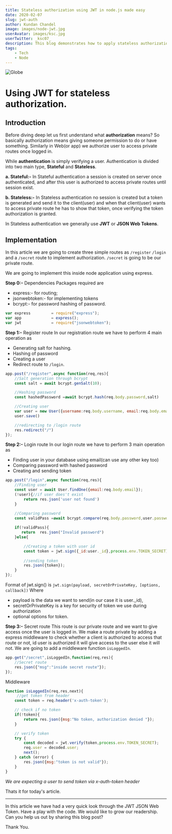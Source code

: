 ```yaml
---
title: Stateless authorization using JWT in node.js made easy
date: 2020-02-07
slug: jwt-auth
author: Kundan Chandel
image: images/node-jwt.jpg
userAvatar: images/ksc.jpg
userTwitter: _ksc07_
description: This blog demonstrates how to apply stateless authorization using jwt in node.js
tags:
    - Tech
    - Node
---
```


![Globe](images/node-jwt.jpg)

# Using JWT for stateless authorization.
## Introduction
Before diving deep let us first understand what **authorization** means?
So basically authorization means giving someone permission to do or have something. Similarly in Web(or app) we authorize user to access private routes once logged in.

While **authentication** is simply verifying a user.  Authentication is divided into two main type, **Stateful** and **Stateless**.

**a. Stateful:-** In Stateful authentication a session is created on server once authenticated, and after this user is authorized to access private routes until session exist.

**b. Stateless:-** In Stateless authentication no session is created but a token is generated and send it to the client(user) and when that client(user) wants to access private route he has to show that token, once verifying the token authorization is granted.

In Stateless authentication we generally use **JWT** or **JSON Web Tokens**.

## Implementation
In this article we are going to create three simple routes as `/register` `/login` and a `/secret` route to implement authorization.
`/secret` is going to be our private route.

We are going to implement this inside node application using express.

**Step 0:-** Dependencies
Packages required are 
+ express:- for routing;
+ jsonwebtoken:- for implementing tokens
+ bcrypt:- for password hashing of password.

```js
var express         = require("express"); 
var app             = express();
var jwt             = require("jsonwebtoken");
```
**Step 1:-** Register route
In our registration route we have to perform 4 main operation as
+ Generating salt for hashing.
+ Hashing of password
+ Creating a user
+ Redirect route to `/login`.

```js
app.post("/register",async function(req,res){
    //Salt generation through bcrypt
    const salt = await bcrypt.genSalt(10);

    //Hashing password 
    const hashedPassword =await bcrypt.hash(req.body.password,salt)

    //Creating user
    var user = new User({username:req.body.username, email:req.body.email, password:hashedPassword});
    user.save()

    //redirecting to /login route
    res.redirect("/")
});
```
**Step 2:-** Login route
In our login route we have to perform 3 main operation as
+ Finding user in your database using email(can use any other key too)
+ Comparing password with hashed password
+ Creating and sending token

```js
app.post("/login",async function(req,res){
    //Finding user
    const user = await User.findOne({email:req.body.email});
    (!user){//if user does't exist
        return res.json('user not found')
    }

    //Comparing password
    const validPass =await bcrypt.compare(req.body.password,user.password)
    
    if(!validPass){
       return  res.json("Invalid password")
    }else{

        //Creating a token with user id 
        const token = jwt.sign({_id:user._id},process.env.TOKEN_SECRET);
        
        //sending token
        res.json({token});
    }
});
```
Format of jwt.sign() is `jwt.sign(payload, secretOrPrivateKey, [options, callback])`
Where 
+ payload is the data we want to send(in our case it is user._id),
+ secretOrPrivateKey is a key for security of token we use during authorization
+ optional options for token.

**Step 3:-** Secret route
This route is our private route and we want to give access once the user is logged in.
We make a route private by adding a express middleware to check whether a client is authorized to access that route or not, id user is authorized it will give access to the user else it will not.
We are going to add a middleware function `isLoggedIn`.

```js
app.get("/secret",isLoggedIn,function(req,res){
    //Secret route
    res.json({"msg":"inside secret route"});
});
```

Middleware

```js
function isLoggedIn(req,res,next){
     //get token from header 
    const token = req.header('x-auth-token');

    // check if no token
    if(!token){
        return res.json({msg:"No token, authorization denied "});
    }

    // verify token
    try {
        const decoded = jwt.verify(token,process.env.TOKEN_SECRET);
        req.user = decoded.user;
        next();
    } catch (error) {
        res.json({msg:"token is not valid"});
    }
}
```

*We are expecting a user to send token via x-auth-token header*

Thats it for today's article.
***
In this article we have had a very quick look through the JWT JSON Web Token. Have a play with the code.
We would like to grow our readership. Can you help us out by sharing this blog post?

Thank You.











